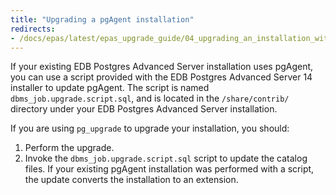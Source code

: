 ```yaml
---
title: "Upgrading a pgAgent installation"
redirects:
- /docs/epas/latest/epas_upgrade_guide/04_upgrading_an_installation_with_pg_upgrade/04_upgrading_a_pgAgent_installation/
---
```


If your existing EDB Postgres Advanced Server installation uses pgAgent, you can use a script provided with the EDB Postgres Advanced Server 14 installer to update pgAgent. The script is named `dbms_job.upgrade.script.sql`, and is located in the `/share/contrib/` directory under your EDB Postgres Advanced Server installation.

If you are using `pg_upgrade` to upgrade your installation, you should:

1.  Perform the upgrade.
2.  Invoke the `dbms_job.upgrade.script.sql` script to update the catalog files. If your existing pgAgent installation was performed with a script, the update converts the installation to an extension.
